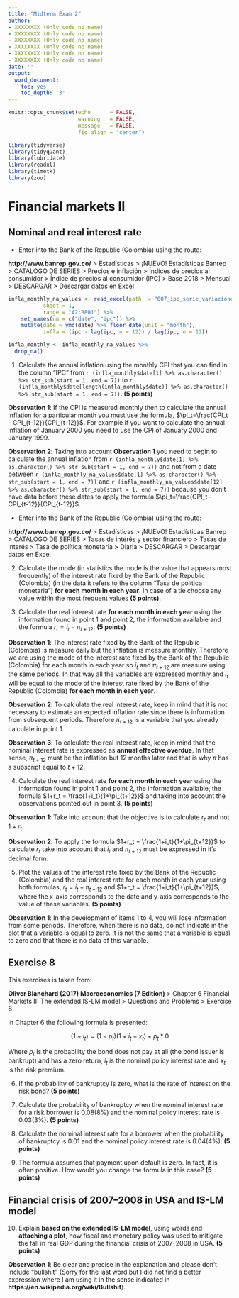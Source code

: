 ```yaml
---
title: "Midterm Exam 2"
author:
- XXXXXXXX (Only code no name)
- XXXXXXXX (Only code no name)
- XXXXXXXX (Only code no name)
- XXXXXXXX (Only code no name)
- XXXXXXXX (Only code no name)
- XXXXXXXX (Only code no name)
date: ''
output:
  word_document:
    toc: yes
    toc_depth: '3'
---
```


```r
knitr::opts_chunk$set(echo      = FALSE, 
                      warning   = FALSE,
                      message   = FALSE, 
                      fig.align = "center")
```

```r

library(tidyverse)
library(tidyquant)
library(lubridate)
library(readxl)
library(timetk)
library(zoo)
```

# Financial markets II

## Nominal and real interest rate

+ Enter into the Bank of the Republic (Colombia) using the route:

**http://www.banrep.gov.co/** > Estadísticas > ¡NUEVO! Estadísticas Banrep > CATÁLOGO DE SERIES > Precios e inflación > Índices de precios al consumidor > Índice de precios al consumidor (IPC) > Base 2018 > Mensual > DESCARGAR > Descargar datos en Excel

```r

infla_monthly_na_values <- read_excel(path  = "007_ipc_serie_variaciones-2.xlsx", 
           sheet = 1, 
           range = "A2:B801") %>% 
    set_names(nm = c("date", "ipc")) %>% 
    mutate(date = ymd(date) %>% floor_date(unit = "month"),
           infla = (ipc - lag(ipc, n = 12)) / lag(ipc, n = 12))

infla_monthly <- infla_monthly_na_values %>% 
  drop_na()
```

1. Calculate the annual inflation using the monthly CPI that you can find in the column "IPC" from `r (infla_monthly$date[1] %>% as.character() %>% str_sub(start = 1, end = 7))` to `r (infla_monthly$date[length(infla_monthly$date)] %>% as.character() %>% str_sub(start = 1, end = 7))`. **(5 points)**

**Observation 1**: If the CPI is measured monthly then to calculate the annual inflation for a particular month you must use the formula, $\pi_t=\frac{CPI_t - CPI_{t-12}}{CPI_{t-12}}$. For example if you want to calculate the annual inflation of January 2000 you need to use the CPI of January 2000 and January 1999.

**Observation 2**: Taking into account **Observation 1** you need to begin to calculate the  annual inflation from `r (infla_monthly$date[1] %>% as.character() %>% str_sub(start = 1, end = 7))` and not from  a date between `r (infla_monthly_na_values$date[1] %>% as.character() %>% str_sub(start = 1, end = 7))` and `r (infla_monthly_na_values$date[12] %>% as.character() %>% str_sub(start = 1, end = 7))` because you don't have data before these dates to apply the formula $\pi_t=\frac{CPI_t - CPI_{t-12}}{CPI_{t-12}}$.

+ Enter into the Bank of the Republic (Colombia) using the route:

**http://www.banrep.gov.co/** > Estadísticas > ¡NUEVO! Estadísticas Banrep > CATÁLOGO DE SERIES > Tasas de interés y sector financiero > Tasas de interés > Tasa de política monetaria > Diaria > DESCARGAR > Descargar datos en Excel

2. Calculate the mode (in statistics the mode is the value that appears most frequently) of the interest rate fixed by the Bank of the Republic (Colombia) (in the data it refers to the column "Tasa de política monetaria") **for each month in each year**. In case of a tie choose any value within the most frequent values **(5 points)**.

3. Calculate the real interest rate **for each month in each year** using the information found in point 1 and point 2, the information available and the formula $r_t = i_t - \pi_{t+12}$. **(5 points)**

**Observation 1**: The interest rate fixed by the Bank of the Republic (Colombia) is measure daily but the inflation is measure monthly. Therefore we are using the mode of the interest rate fixed by the Bank of the Republic (Colombia) for each month in each year so $i_t$ and $\pi_{t+12}$ are measure using the same periods. In that way all the variables are expressed monthly and $i_t$ will be equal to the mode of the interest rate fixed by the Bank of the Republic (Colombia) **for each month in each year**.

**Observation 2**: To calculate the real interest rate, keep in mind that it is not necessary to estimate an expected inflation rate since there is information from subsequent periods. Therefore $\pi_{t+12}$ is a variable that you already calculate in point 1.

**Observation 3**: To calculate the real interest rate, keep in mind that the nominal interest rate is expressed as **annual effective overdue**. In that sense, $\pi_{t+12}$ must be the inflation but 12 months later and that is why $\pi$ has a subscript equal to $t+12$.

4. Calculate the real interest rate **for each month in each year** using the information found in point 1 and point 2, the information available, the formula $1+r_t = \frac{1+i_t}{1+\pi_{t+12}}$ and taking into account the observations pointed out in point 3. **(5 points)**

**Observation 1**: Take into account that the objective is to calculate $r_t$ and not $1+r_t$.

**Observation 2**: To apply the formula $1+r_t = \frac{1+i_t}{1+\pi_{t+12}}$ to calculate $r_t$ take into account that $i_t$ and $\pi_{t+12}$ must be expressed in it's decimal form.

5. Plot the values of the interest rate fixed by the Bank of the Republic (Colombia) and the real interest rate for each month in each year using both formulas, $r_t = i_t - \pi_{t+12}$ and $1+r_t = \frac{1+i_t}{1+\pi_{t+12}}$, where the x-axis corresponds to the date and y-axis corresponds to the value of these variables. **(5 points)**

**Observation 1**: In the development of items 1 to 4, you will lose information from some periods. Therefore, when there is no data, do not indicate in the plot that a variable is equal to zero. It is not the same that a variable is equal to zero and that there is no data of this variable.

## Exercise 8

This exercises is taken from:

**Oliver Blanchard (2017) Macroeconomics (7 Edition)** > Chapter 6 Financial Markets II: The extended IS-LM model > Questions and Problems > Exercise 8

In Chapter 6 the following formula is presented:

$$(1+i_t)=(1-p_t)(1+i_t+x_t)+p_t*0$$

Where $p_t$ is the probability the bond does not pay at all (the bond issuer is bankrupt) and has a zero return, $i_t$ is the nominal policy interest rate and $x_t$ is the risk premium.

6. If the probability of bankruptcy is zero, what is the rate of interest on the risk bond? **(5 points)**

7. Calculate the probability of bankruptcy when the nominal interest rate for a risk borrower is $0.08(8\%)$ and the nominal policy interest rate is $0.03(3\%)$. **(5 points)**

8. Calculate the nominal interest rate for a borrower when the probability of bankruptcy is $0.01$ and the nominal policy interest rate is $0.04(4\%)$. **(5 points)**

9. The formula assumes that payment upon default is zero. In fact, it is often positive. How would you change the formula in this case? **(5 points)**

## Financial crisis of 2007–2008 in USA and IS-LM model

10.	Explain **based on the extended IS-LM model**, using words and **attaching a plot**, how fiscal and monetary policy was used to mitigate the fall in real GDP during the financial crisis of 2007–2008 in USA. **(5 points)**

**Observation 1**: Be clear and precise in the explanation and please don’t include “bullshit” (Sorry for the last word but I did not find a better expression where I am using it in the sense indicated in **https://en.wikipedia.org/wiki/Bullshit**).